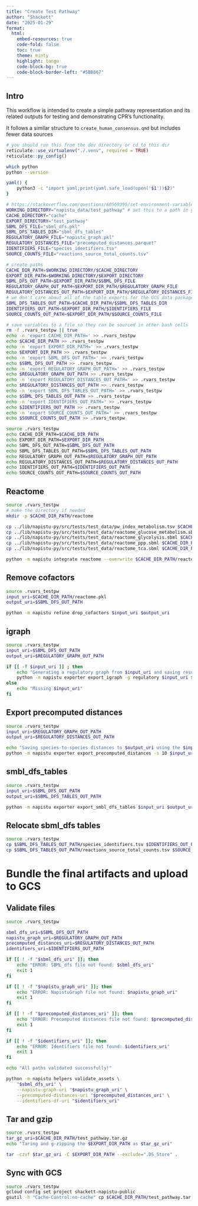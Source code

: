 ```yaml
---
title: "Create Test Pathway"
author: "Shackett"
date: "2025-01-29"
format:
  html:
    embed-resources: true
    code-fold: false
    toc: true
    theme: minty
    highlight: tango
    code-block-bg: true
    code-block-border-left: "#5BB867"
---
```


## Intro

This workflow is intended to create a simple pathway representation and its related outputs for testing and demonstrating CPR's functionality.

It follows a similar structure to `create_human_consensus.qmd` but includes fewer data sources

```r
# you should run this from the dev directory or cd to this dir
reticulate::use_virtualenv("./.venv", required = TRUE)
reticulate::py_config()
```

```bash
which python
python --version
```

```bash
yaml() {
    python3 -c "import yaml;print(yaml.safe_load(open('$1'))$2)"
}

# https://stackoverflow.com/questions/60569395/set-environment-variable-in-bash-in-rmarkdown
WORKING_DIRECTORY="napistu_data/test_pathway" # set this to a path in your local directory
CACHE_DIRECTORY="cache"
EXPORT_DIRECTORY="test_pathway"
SBML_DFS_FILE="sbml_dfs.pkl"
SBML_DFS_TABLES_DIR="sbml_dfs_tables"
REGULATORY_GRAPH_FILE="napistu_graph.pkl"
REGULATORY_DISTANCES_FILE="precomputed_distances.parquet"
IDENTIFIERS_FILE="species_identifiers.tsv"
SOURCE_COUNTS_FILE="reactions_source_total_counts.tsv"

# create paths
CACHE_DIR_PATH=$WORKING_DIRECTORY/$CACHE_DIRECTORY
EXPORT_DIR_PATH=$WORKING_DIRECTORY/$EXPORT_DIRECTORY
SBML_DFS_OUT_PATH=$EXPORT_DIR_PATH/$SBML_DFS_FILE
REGULATORY_GRAPH_OUT_PATH=$EXPORT_DIR_PATH/$REGULATORY_GRAPH_FILE
REGULATORY_DISTANCES_OUT_PATH=$EXPORT_DIR_PATH/$REGULATORY_DISTANCES_FILE
# we don't care about all of the table exports for the GCS data package; just the identifiers & source counts
SBML_DFS_TABLES_OUT_PATH=$CACHE_DIR_PATH/$SBML_DFS_TABLES_DIR
IDENTIFIERS_OUT_PATH=$EXPORT_DIR_PATH/$IDENTIFIERS_FILE
SOURCE_COUNTS_OUT_PATH=$EXPORT_DIR_PATH/$SOURCE_COUNTS_FILE

# save variables to a file so they can be sourced in other bash cells
rm -f .rvars_testpw || true
echo -n 'export CACHE_DIR_PATH=' >> .rvars_testpw
echo $CACHE_DIR_PATH >> .rvars_testpw
echo -n 'export EXPORT_DIR_PATH=' >> .rvars_testpw
echo $EXPORT_DIR_PATH >> .rvars_testpw
echo -n 'export SBML_DFS_OUT_PATH=' >> .rvars_testpw
echo $SBML_DFS_OUT_PATH >> .rvars_testpw
echo -n 'export REGULATORY_GRAPH_OUT_PATH=' >> .rvars_testpw
echo $REGULATORY_GRAPH_OUT_PATH >> .rvars_testpw
echo -n 'export REGULATORY_DISTANCES_OUT_PATH=' >> .rvars_testpw
echo $REGULATORY_DISTANCES_OUT_PATH >> .rvars_testpw
echo -n 'export SBML_DFS_TABLES_OUT_PATH=' >> .rvars_testpw
echo $SBML_DFS_TABLES_OUT_PATH >> .rvars_testpw
echo -n 'export IDENTIFIERS_OUT_PATH=' >> .rvars_testpw
echo $IDENTIFIERS_OUT_PATH >> .rvars_testpw
echo -n 'export SOURCE_COUNTS_OUT_PATH=' >> .rvars_testpw
echo $SOURCE_COUNTS_OUT_PATH >> .rvars_testpw

source .rvars_testpw
echo CACHE_DIR_PATH=$CACHE_DIR_PATH
echo EXPORT_DIR_PATH=$EXPORT_DIR_PATH
echo SBML_DFS_OUT_PATH=$SBML_DFS_OUT_PATH
echo SBML_DFS_TABLES_OUT_PATH=$SBML_DFS_TABLES_OUT_PATH
echo REGULATORY_GRAPH_OUT_PATH=$REGULATORY_GRAPH_OUT_PATH
echo REGULATORY_DISTANCES_OUT_PATH=$REGULATORY_DISTANCES_OUT_PATH
echo IDENTIFIERS_OUT_PATH=$IDENTIFIERS_OUT_PATH
echo SOURCE_COUNTS_OUT_PATH=$SOURCE_COUNTS_OUT_PATH
```

## Reactome

```bash
source .rvars_testpw
# make the directory if needed
mkdir -p $CACHE_DIR_PATH/reactome

cp ../lib/napistu-py/src/tests/test_data/pw_index_metabolism.tsv $CACHE_DIR_PATH/reactome/
cp ../lib/napistu-py/src/tests/test_data/reactome_glucose_metabolism.sbml $CACHE_DIR_PATH/reactome/
cp ../lib/napistu-py/src/tests/test_data/reactome_glycolysis.sbml $CACHE_DIR_PATH/reactome/
cp ../lib/napistu-py/src/tests/test_data/reactome_ppp.sbml $CACHE_DIR_PATH/reactome/
cp ../lib/napistu-py/src/tests/test_data/reactome_tca.sbml $CACHE_DIR_PATH/reactome/

python -m napistu integrate reactome --overwrite $CACHE_DIR_PATH/reactome/pw_index_metabolism.tsv $CACHE_DIR_PATH/reactome.pkl
```

## Remove cofactors

```bash
source .rvars_testpw
input_uri=$CACHE_DIR_PATH/reactome.pkl
output_uri=$SBML_DFS_OUT_PATH

python -m napistu refine drop_cofactors $input_uri $output_uri
```

## igraph

```bash
source .rvars_testpw
input_uri=$SBML_DFS_OUT_PATH
output_uri=$REGULATORY_GRAPH_OUT_PATH

if [[ -f $input_uri ]] ; then
    echo "Generating a regulatory graph from $input_uri and saving results to $output_uri"
    python -m napistu exporter export_igraph -g regulatory $input_uri $output_uri
else
    echo "Missing $input_uri"
fi
```

## Export precomputed distances

```bash
source .rvars_testpw
input_uri=$REGULATORY_GRAPH_OUT_PATH
output_uri=$REGULATORY_DISTANCES_OUT_PATH

echo "Saving species-to-species distances to $output_uri using the $input_uri graph"
python -m napistu exporter export_precomputed_distances -s 10 $input_uri $output_uri
```

## smbl_dfs_tables

```bash
source .rvars_testpw
input_uri=$SBML_DFS_OUT_PATH
output_uri=$SBML_DFS_TABLES_OUT_PATH

python -m napistu exporter export_smbl_dfs_tables $input_uri $output_uri
```

## Relocate sbml_dfs tables

```bash
source .rvars_testpw
cp $SBML_DFS_TABLES_OUT_PATH/species_identifiers.tsv $IDENTIFIERS_OUT_PATH
cp $SBML_DFS_TABLES_OUT_PATH/reactions_source_total_counts.tsv $SOURCE_COUNTS_OUT_PATH
```

# Bundle the final artifacts and upload to GCS

## Validate files

```bash
source .rvars_testpw

sbml_dfs_uri=$SBML_DFS_OUT_PATH
napistu_graph_uri=$REGULATORY_GRAPH_OUT_PATH
precomputed_distances_uri=$REGULATORY_DISTANCES_OUT_PATH
identifiers_uri=$IDENTIFIERS_OUT_PATH

if [[ ! -f "$sbml_dfs_uri" ]]; then
    echo "ERROR: SBML_dfs file not found: $sbml_dfs_uri"
    exit 1
fi

if [[ ! -f "$napistu_graph_uri" ]]; then
    echo "ERROR: NapistuGraph file not found: $napistu_graph_uri"
    exit 1
fi

if [[ ! -f "$precomputed_distances_uri" ]]; then
    echo "ERROR: Precomputed distances file not found: $precomputed_distances_uri"
    exit 1
fi

if [[ ! -f "$identifiers_uri" ]]; then
    echo "ERROR: Identifiers file not found: $identifiers_uri"
    exit 1
fi

echo "All paths validated successfully!"

python -m napistu helpers validate_assets \
    "$sbml_dfs_uri" \
    --napistu-graph-uri "$napistu_graph_uri" \
    --precomputed-distances-uri "$precomputed_distances_uri" \
    --identifiers-df-uri "$identifiers_uri" 
```

## Tar and gzip

```bash
source .rvars_testpw
tar_gz_uri=$CACHE_DIR_PATH/test_pathway.tar.gz
echo "Taring and g-zipping the $EXPORT_DIR_PATH as $tar_gz_uri"

tar -czvf $tar_gz_uri -C $EXPORT_DIR_PATH --exclude=".DS_Store" .
```

## Sync with GCS

```bash
source .rvars_testpw
gcloud config set project shackett-napistu-public
gsutil -h "Cache-Control:no-cache" cp $CACHE_DIR_PATH/test_pathway.tar.gz gs://shackett-napistu-public/test_pathway.tar.gz
```
